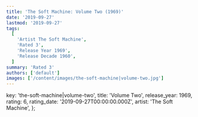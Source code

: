 ```yaml
---
title: 'The Soft Machine: Volume Two (1969)'
date: '2019-09-27'
lastmod: '2019-09-27'
tags:
  [
    'Artist The Soft Machine',
    'Rated 3',
    'Release Year 1969',
    'Release Decade 1960',
  ]
summary: 'Rated 3'
authors: ['default']
images: ['/content/images/the-soft-machine|volume-two.jpg']
---
```


  key: 'the-soft-machine|volume-two',
  title: 'Volume Two',
  release_year: 1969,
  rating: 6,
  rating_date: '2019-09-27T00:00:00.000Z',
  artist: 'The Soft Machine',
};

<MusicRating data={data} />
